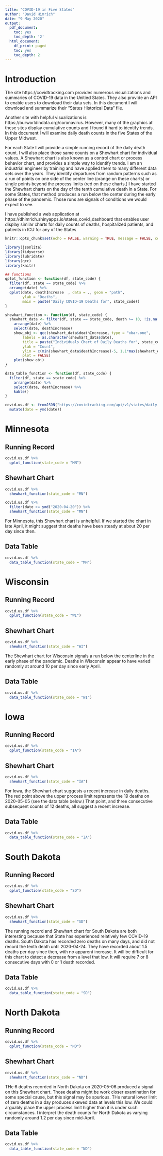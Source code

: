```yaml
---
title: "COVID-19 in Five States"
author: "David Himrich"
date: "9 May 2020"
output:
  pdf_document:
    toc: yes
    toc_depth: '2'
  html_document:
    df_print: paged
    toc: yes
    toc_depth: 2
---
```


# Introduction

The site https://covidtracking.com provides numerous visualizations and summaries of COVID-19 data in the Unitied States. They also provide an API to enable users to download their data sets. In this document I will download and summarize their "States Historical Data" file.

Another site with helpful visualizations is  https://ourworldindata.org/coronavirus. However, many of the graphics at these sites display cumulative counts and I found it hard to identify trends. In this document I will examine daily death counts in the five States of the Upper Midwest.

For each State I will provide a simple running record of the daily death count. I will also place those same counts on a Shewhart chart for individual values. A Shewhart chart is also known as a control chart or process behavior chart, and provides a simple way to identify trends. I am an industrial engineer by training and have applied them to many different data sets over the years. They identify departures from random patterns such as a run of points on one side of the center line (orange on these charts) or single points beyond the process limits (red on these charts.) I have started the Shewhart charts on the day of the tenth cumulative death in a State. For some States, that method produces a run below the center during the early phase of the pandemic. Those runs are signals of conditions we would expect to see.

I have published a web application at https://dhimrich.shinyapps.io/states_covid_dashboard that enables user display similar charts for daily counts of deaths, hospitalized patients, and patients in ICU for any of the States.

```r

knitr::opts_chunk$set(echo = FALSE, warning = TRUE, message = FALSE, comment = "")

library(jsonlite)
library(tidyverse)
library(lubridate)
library(qcc)
library(knitr)

## functions
qplot_function <- function(df, state_code) {
  filter(df, state == state_code) %>%
  arrange(date) %>%
  qplot(date, deathIncrease  , data = ., geom = "path",
        ylab = "Deaths",
        main = paste("Daily COVID-19 Deaths for", state_code))
}

shewhart_function <- function(df, state_code) {
  shewhart_data <- filter(df, state == state_code, death >= 10, !is.na(deathIncrease)) %>%
    arrange(date) %>% 
    select(date, deathIncrease)
    shew_obj <- qcc(shewhart_data$deathIncrease, type = "xbar.one", 
        labels = as.character(shewhart_data$date),
        title = paste("Individuals Chart of Daily Deaths for", state_code), 
        ylab = "Count", 
        ylim = c(min(shewhart_data$deathIncrease)-5, 1.1*max(shewhart_data$deathIncrease)),
        plot = FALSE)
    plot(shew_obj)
}

data_table_function <- function(df, state_code) {
  filter(df, state == state_code) %>%
    arrange(date) %>%
    select(date, deathIncrease) %>% 
    kable()
}
```

```r
covid.us.df <- fromJSON("https://covidtracking.com/api/v1/states/daily.json") %>%
  mutate(date = ymd(date))
```


# Minnesota

## Running Record

```r

covid.us.df %>%
  qplot_function(state_code = "MN") 

```

## Shewhart Chart

```r

covid.us.df %>%
  shewhart_function(state_code = "MN") 

covid.us.df %>% 
  filter(date >= ymd("2020-04-20")) %>% 
  shewhart_function(state_code = "MN") 

```

For Minnesota, this Shewhart chart is unhelpful. If we started the chart in late April, it might suggest that deaths have been steady at about 20 per day since then.

## Data Table

```r

covid.us.df %>%
  data_table_function(state_code = "MN") 

```

# Wisconsin

## Running Record

```r

covid.us.df %>%
  qplot_function(state_code = "WI") 

```

## Shewhart Chart

```r

covid.us.df %>%
  shewhart_function(state_code = "WI") 


```

The Shewhart chart for Wisconsin signals a run below the centerline in the early phase of the pandemic. Deaths in Wisconsin appear to have varied randomly at around 10 per day since early April.

## Data Table

```r

covid.us.df %>%
  data_table_function(state_code = "WI") 

```

# Iowa

## Running Record

```r

covid.us.df %>%
  qplot_function(state_code = "IA") 

```

## Shewhart Chart

```r

covid.us.df %>%
  shewhart_function(state_code = "IA") 

```

For Iowa, the Shewhart chart suggests a recent increase in daily deaths. The red point above the upper process limit represents the 19 deaths on 2020-05-05 (see the data table below.) That point, and three consecutive subsequent counts of 12 deaths, all suggest a recent increase.

## Data Table

```r

covid.us.df %>%
  data_table_function(state_code = "IA") 

```

# South Dakota

## Running Record

```r

covid.us.df %>%
  qplot_function(state_code = "SD") 

```

## Shewhart Chart

```r

covid.us.df %>%
  shewhart_function(state_code = "SD") 

```

The running record and Shewhart chart for South Dakota are both interesting because that State has experienced relatively few COVID-19 deaths. South Dakota has recorded zero deaths on many days, and did not record the tenth death until 2020-04-24. They have recorded about 1.5 deaths per day since then, with no apparent increase. It will be difficult for this chart to detect a decrease from a level that low. It will require 7 or 8 consecutive days with 0 or 1 death recorded.

## Data Table

```r

covid.us.df %>%
  data_table_function(state_code = "SD") 

```

# North Dakota

## Running Record

```r

covid.us.df %>%
  qplot_function(state_code = "ND") 

```

## Shewhart Chart

```r

covid.us.df %>%
  shewhart_function(state_code = "ND") 

```

THe 6 deaths recorded in North Dakota on 2020-05-06 produced a signal on this Shewhart chart. Those deaths might be work closer examination for some special cause, but this signal may be spurious. THe natural lower limit of zero deaths in a day produces skewed data at levels this low. We could arguably place the upper process limit higher than it is under such circumstances. I interpret the death counts for North Dakota as varying randomly around 1.2 per day since mid-April.

## Data Table

```r

covid.us.df %>%
  data_table_function(state_code = "ND") 

```

